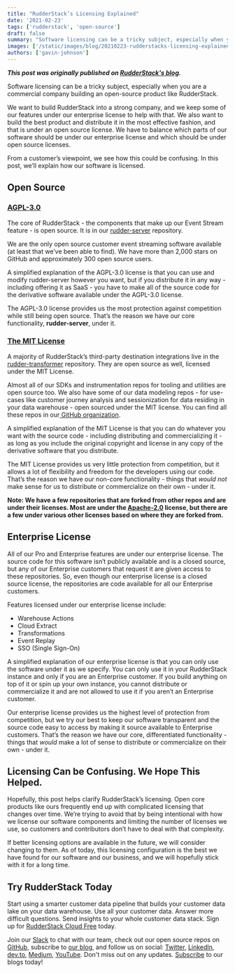 ```yaml
---
title: "RudderStack’s Licensing Explained"
date: '2021-02-23'
tags: ['rudderstack', 'open-source']
draft: false
summary: "Software licensing can be a tricky subject, especially when you are a commercial company building an open-source product like RudderStack. From a customer’s viewpoint, we see how this could be confusing. In this post, we’ll explain how our software is licensed."
images: ['/static/images/blog/20210223-rudderstacks-licensing-explained/hero.png']
authors: ['gavin-johnson']
---
```


***This post was originally published on [RudderStack's blog](https://rudderstack.com/blog/RudderStacks-licensing-explained).***
<br />

Software licensing can be a tricky subject, especially when you are a commercial company building an open-source product like RudderStack.

We want to build RudderStack into a strong company, and we keep some of our features under our enterprise license to help with that. We also want to build the best product and distribute it in the most effective fashion, and that is under an open source license. We have to balance which parts of our software should be under our enterprise license and which should be under open source licenses.

From a customer’s viewpoint, we see how this could be confusing. In this post, we’ll explain how our software is licensed.


## Open Source


### [AGPL-3.0](https://www.gnu.org/licenses/agpl-3.0.en.html)

The core of RudderStack - the components that make up our Event Stream feature - is open source. It is in our [rudder-server](https://github.com/rudderlabs/rudder-server) repository.

We are the only open source customer event streaming software available (at least that we’ve been able to find). We have more than 2,000 stars on GitHub and approximately 300 open source users.

A simplified explanation of the AGPL-3.0 license is that you can use and modify rudder-server however you want, but if you distribute it in any way - including offering it as SaaS - you have to make all of the source code for the derivative software available under the AGPL-3.0 license.

The AGPL-3.0 license provides us the most protection against competition while still being open source. That’s the reason we have our core functionality, **rudder-server**, under it.


### [The MIT License](https://opensource.org/licenses/MIT)

A majority of RudderStack’s third-party destination integrations live in the [rudder-transformer](https://github.com/rudderlabs/rudder-transformer) repository. They are open source as well, licensed under the MIT License.

Almost all of our SDKs and instrumentation repos for tooling and utilities are open source too. We also have some of our data modeling repos - for use-cases like customer journey analysis and sessionization for data residing in your data warehouse - open sourced under the MIT license. You can find all these repos in our[ GitHub organization](https://github.com/rudderlabs).

A simplified explanation of the MIT License is that you can do whatever you want with the source code - including distributing and commercializing it - as long as you include the original copyright and license in any copy of the derivative software that you distribute.

The MIT License provides us very little protection from competition, but it allows a lot of flexibility and freedom for the developers using our code. That’s the reason we have our non-core functionality - things that _would not_ make sense for us to distribute or commercialize on their own - under it.

**Note: We have a few repositories that are forked from other repos and are under their licenses. Most are under the [Apache-2.0](https://www.apache.org/licenses/LICENSE-2.0) license, but there are a few under various other licenses based on where they are forked from.**


## Enterprise License

All of our Pro and Enterprise features are under our enterprise license. The source code for this software isn’t publicly available and is a closed source, but any of our Enterprise customers that request it are given access to these repositories. So, even though our enterprise license is a closed source license, the repositories are code available for all our Enterprise customers.

Features licensed under our enterprise license include:



*   Warehouse Actions
*   Cloud Extract
*   Transformations
*   Event Replay
*   SSO (Single Sign-On)

A simplified explanation of our enterprise license is that you can only use the software under it as we specify. You can only use it in your RudderStack instance and only if you are an Enterprise customer. If you build anything on top of it or spin up your own instance, you cannot distribute or commercialize it and are not allowed to use it if you aren’t an Enterprise customer.

Our enterprise license provides us the highest level of protection from competition, but we try our best to keep our software transparent and the source code easy to access by making it source available to Enterprise customers. That’s the reason we have our core, differentiated functionality - things that _would_ make a lot of sense to distribute or commercialize on their own - under it.


## Licensing Can be Confusing. We Hope This Helped.

Hopefully, this post helps clarify RudderStack’s licensing. Open core products like ours frequently end up with complicated licensing that changes over time. We’re trying to avoid that by being intentional with how we license our software components and limiting the number of licenses we use, so customers and contributors don’t have to deal with that complexity. 

If better licensing options are available in the future, we will consider changing to them. As of today, this licensing configuration is the best we have found for our software and our business, and we will hopefully stick with it for a long time. 


## Try RudderStack Today

Start using a smarter customer data pipeline that builds your customer data lake on your data warehouse. Use all your customer data. Answer more difficult questions. Send insights to your whole customer data stack. Sign up for [RudderStack Cloud Free](https://app.rudderlabs.com/signup?type=freetrial) today.

Join our [Slack](https://resources.rudderstack.com/join-rudderstack-slack) to chat with our team, check out our open source repos on [GitHub](https://github.com/rudderlabs), subscribe to [our blog](https://rudderstack.com/blog/), and follow us on social: [Twitter](https://twitter.com/RudderStack), [LinkedIn](https://www.linkedin.com/company/rudderlabs/), [dev.to](https://dev.to/rudderstack), [Medium](https://rudderstack.medium.com/), [YouTube](https://www.youtube.com/channel/UCgV-B77bV_-LOmKYHw8jvBw). Don't miss out on any updates. [Subscribe](https://rudderstack.com/blog/) to our blogs today!

